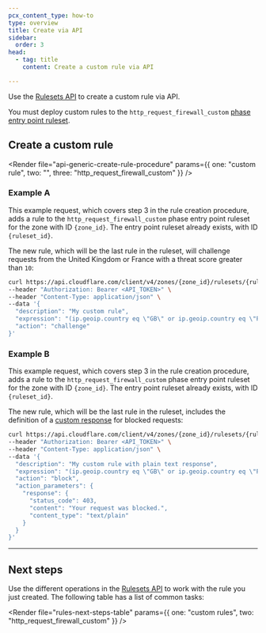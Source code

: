 ```yaml
---
pcx_content_type: how-to
type: overview
title: Create via API
sidebar:
  order: 3
head:
  - tag: title
    content: Create a custom rule via API

---
```



Use the [Rulesets API](/ruleset-engine/rulesets-api/) to create a custom rule via API.

You must deploy custom rules to the `http_request_firewall_custom` [phase entry point ruleset](/ruleset-engine/about/rulesets/#entry-point-ruleset).

## Create a custom rule

<Render file="api-generic-create-rule-procedure" params={{ one: "custom rule", two: "", three: "http_request_firewall_custom" }} />

### Example A

This example request, which covers step 3 in the rule creation procedure, adds a rule to the `http_request_firewall_custom` phase entry point ruleset for the zone with ID `{zone_id}`. The entry point ruleset already exists, with ID `{ruleset_id}`.

The new rule, which will be the last rule in the ruleset, will challenge requests from the United Kingdom or France with a <GlossaryTooltip term="threat score">threat score</GlossaryTooltip> greater than `10`:

```bash
curl https://api.cloudflare.com/client/v4/zones/{zone_id}/rulesets/{ruleset_id}/rules \
--header "Authorization: Bearer <API_TOKEN>" \
--header "Content-Type: application/json" \
--data '{
  "description": "My custom rule",
  "expression": "(ip.geoip.country eq \"GB\" or ip.geoip.country eq \"FR\") and cf.threat_score > 10",
  "action": "challenge"
}'
```

<Render file="api-create-ruleset-with-rule" />

### Example B

This example request, which covers step 3 in the rule creation procedure, adds a rule to the `http_request_firewall_custom` phase entry point ruleset for the zone with ID `{zone_id}`. The entry point ruleset already exists, with ID `{ruleset_id}`.

The new rule, which will be the last rule in the ruleset, includes the definition of a [custom response](/waf/custom-rules/create-dashboard/#configure-a-custom-response-for-blocked-requests) for blocked requests:

```bash null {9-13}
curl https://api.cloudflare.com/client/v4/zones/{zone_id}/rulesets/{ruleset_id}/rules \
--header "Authorization: Bearer <API_TOKEN>" \
--header "Content-Type: application/json" \
--data '{
  "description": "My custom rule with plain text response",
  "expression": "(ip.geoip.country eq \"GB\" or ip.geoip.country eq \"FR\") and cf.threat_score > 50",
  "action": "block",
  "action_parameters": {
    "response": {
      "status_code": 403,
      "content": "Your request was blocked.",
      "content_type": "text/plain"
    }
  }
}'
```

<Render file="api-create-ruleset-with-rule" />

***

## Next steps

Use the different operations in the [Rulesets API](/ruleset-engine/rulesets-api/) to work with the rule you just created. The following table has a list of common tasks:

<Render file="rules-next-steps-table" params={{ one: "custom rules", two: "http_request_firewall_custom" }} />
